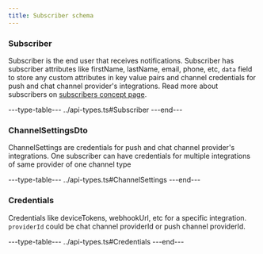```yaml
---
title: Subscriber schema
---
```


### Subscriber
Subscriber is the end user that receives notifications. Subscriber has subscriber attributes like firstName, lastName, email, phone, etc, `data` field to store any custom attributes in key value pairs and channel credentials for push and chat channel provider's integrations. Read more about subscribers on [subscribers concept page](/platform/concepts/subscribers).

---type-table---
../api-types.ts#Subscriber
---end---

### ChannelSettingsDto
ChannelSettings are credentials for push and chat channel provider's integrations. One subscriber can have credentials for multiple integrations of same provider of one channel type

---type-table---
../api-types.ts#ChannelSettings
---end---

### Credentials
Credentials like deviceTokens, webhookUrl, etc for a specific integration. `providerId` could be chat channel providerId or push channel providerId.

---type-table---
../api-types.ts#Credentials
---end---
